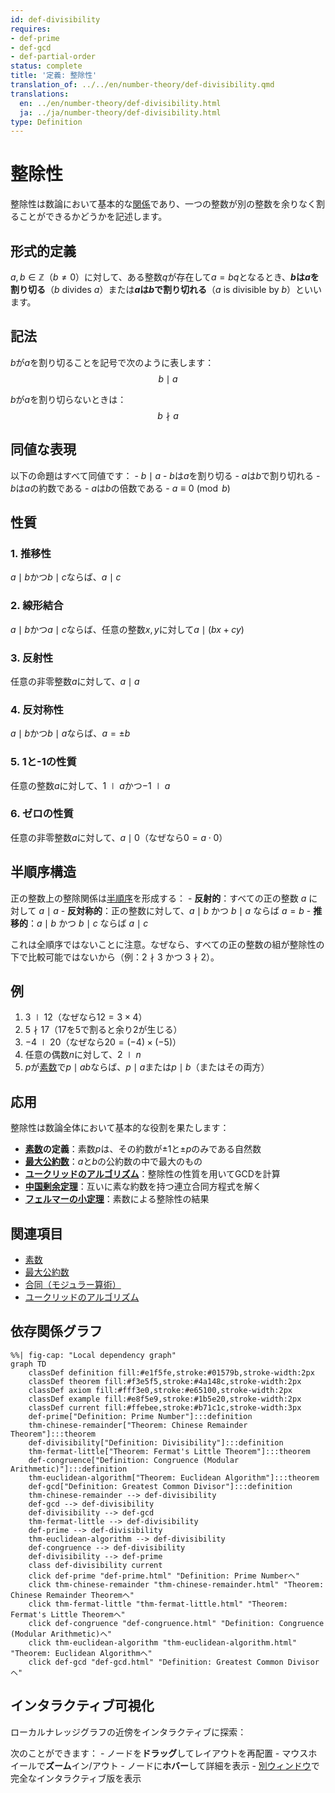 ```yaml
---
id: def-divisibility
requires:
- def-prime
- def-gcd
- def-partial-order
status: complete
title: '定義: 整除性'
translation_of: ../../en/number-theory/def-divisibility.qmd
translations:
  en: ../en/number-theory/def-divisibility.html
  ja: ../ja/number-theory/def-divisibility.html
type: Definition
---
```


# 整除性 {#def-divisibility}

整除性は数論において基本的な[関係](../logic-set-theory/def-relation.qmd)であり、一つの整数が別の整数を余りなく割ることができるかどうかを記述します。

## 形式的定義

$a, b \in \mathbb{Z}$（$b \neq 0$）に対して、ある整数$q$が存在して$a = bq$となるとき、**$b$は$a$を割り切る**（$b$ divides $a$）または**$a$は$b$で割り切れる**（$a$ is divisible by $b$）といいます。

## 記法

$b$が$a$を割り切ることを記号で次のように表します：
$$b \mid a$$

$b$が$a$を割り切らないときは：
$$b \nmid a$$

## 同値な表現

以下の命題はすべて同値です：
- $b \mid a$
- $b$は$a$を割り切る
- $a$は$b$で割り切れる
- $b$は$a$の約数である
- $a$は$b$の倍数である
- $a \equiv 0 \pmod{b}$

## 性質

### 1. 推移性
$a \mid b$かつ$b \mid c$ならば、$a \mid c$

### 2. 線形結合
$a \mid b$かつ$a \mid c$ならば、任意の整数$x, y$に対して$a \mid (bx + cy)$

### 3. 反射性
任意の非零整数$a$に対して、$a \mid a$

### 4. 反対称性
$a \mid b$かつ$b \mid a$ならば、$a = \pm b$

### 5. 1と-1の性質
任意の整数$a$に対して、$1 \mid a$かつ$-1 \mid a$

### 6. ゼロの性質
任意の非零整数$a$に対して、$a \mid 0$（なぜなら$0 = a \cdot 0$）

## 半順序構造

正の整数上の整除関係は[半順序](../logic-set-theory/def-partial-order.qmd)を形成する：
- **反射的**：すべての正の整数 $a$ に対して $a \mid a$
- **反対称的**：正の整数に対して、$a \mid b$ かつ $b \mid a$ ならば $a = b$
- **推移的**：$a \mid b$ かつ $b \mid c$ ならば $a \mid c$

これは全順序ではないことに注意。なぜなら、すべての正の整数の組が整除性の下で比較可能ではないから（例：$2 \nmid 3$ かつ $3 \nmid 2$）。

## 例

1. $3 \mid 12$（なぜなら$12 = 3 \times 4$）
2. $5 \nmid 17$（17を5で割ると余り2が生じる）
3. $-4 \mid 20$（なぜなら$20 = (-4) \times (-5)$）
4. 任意の偶数$n$に対して、$2 \mid n$
5. $p$が[素数](def-prime.qmd)で$p \mid ab$ならば、$p \mid a$または$p \mid b$（またはその両方）

## 応用

整除性は数論全体において基本的な役割を果たします：

- **[素数](def-prime.qmd)の定義**：素数$p$は、その約数が$\pm 1$と$\pm p$のみである自然数
- **[最大公約数](def-gcd.qmd)**：$a$と$b$の公約数の中で最大のもの
- **[ユークリッドのアルゴリズム](thm-euclidean-algorithm.qmd)**：整除性の性質を用いてGCDを計算
- **[中国剰余定理](thm-chinese-remainder.qmd)**：互いに素な約数を持つ連立合同方程式を解く
- **[フェルマーの小定理](thm-fermat-little.qmd)**：素数による整除性の結果

## 関連項目

- [素数](def-prime.qmd)
- [最大公約数](def-gcd.qmd)
- [合同（モジュラー算術）](def-congruence.qmd)
- [ユークリッドのアルゴリズム](thm-euclidean-algorithm.qmd)

## 依存関係グラフ

```mermaid
%%| fig-cap: "Local dependency graph"
graph TD
    classDef definition fill:#e1f5fe,stroke:#01579b,stroke-width:2px
    classDef theorem fill:#f3e5f5,stroke:#4a148c,stroke-width:2px
    classDef axiom fill:#fff3e0,stroke:#e65100,stroke-width:2px
    classDef example fill:#e8f5e9,stroke:#1b5e20,stroke-width:2px
    classDef current fill:#ffebee,stroke:#b71c1c,stroke-width:3px
    def-prime["Definition: Prime Number"]:::definition
    thm-chinese-remainder["Theorem: Chinese Remainder Theorem"]:::theorem
    def-divisibility["Definition: Divisibility"]:::definition
    thm-fermat-little["Theorem: Fermat's Little Theorem"]:::theorem
    def-congruence["Definition: Congruence (Modular Arithmetic)"]:::definition
    thm-euclidean-algorithm["Theorem: Euclidean Algorithm"]:::theorem
    def-gcd["Definition: Greatest Common Divisor"]:::definition
    thm-chinese-remainder --> def-divisibility
    def-gcd --> def-divisibility
    def-divisibility --> def-gcd
    thm-fermat-little --> def-divisibility
    def-prime --> def-divisibility
    thm-euclidean-algorithm --> def-divisibility
    def-congruence --> def-divisibility
    def-divisibility --> def-prime
    class def-divisibility current
    click def-prime "def-prime.html" "Definition: Prime Numberへ"
    click thm-chinese-remainder "thm-chinese-remainder.html" "Theorem: Chinese Remainder Theoremへ"
    click thm-fermat-little "thm-fermat-little.html" "Theorem: Fermat's Little Theoremへ"
    click def-congruence "def-congruence.html" "Definition: Congruence (Modular Arithmetic)へ"
    click thm-euclidean-algorithm "thm-euclidean-algorithm.html" "Theorem: Euclidean Algorithmへ"
    click def-gcd "def-gcd.html" "Definition: Greatest Common Divisorへ"
```

## インタラクティブ可視化

ローカルナレッジグラフの近傍をインタラクティブに探索：

::: {.graph-viz data-id="def-divisibility" data-width="700" data-height="500"}
:::

次のことができます：
- ノードを**ドラッグ**してレイアウトを再配置
- マウスホイールで**ズーム**イン/アウト
- ノードに**ホバー**して詳細を表示
- [別ウィンドウ](../../output/interactive/def-divisibility.html){target="_blank"}で完全なインタラクティブ版を表示
